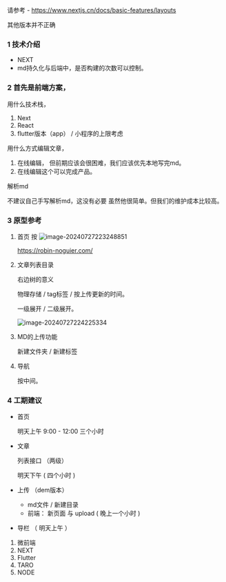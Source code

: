 请参考 - https://www.nextjs.cn/docs/basic-features/layouts

其他版本并不正确



### 1 技术介绍

- NEXT
- md持久化与后端中，是否构建的次数可以控制。

### 2 首先是前端方案，

用什么技术栈，

1. Next 
2. React
4. flutter版本（app） / 小程序的上限考虑

用什么方式编辑文章，

1. 在线编辑， 但前期应该会很困难，我们应该优先本地写完md。
2. 在线编辑这个可以完成产品。

解析md

不建议自己手写解析md，这没有必要 虽然他很简单。但我们的维护成本比较高。

### 3 原型参考

1. 首页 按 ![image-20240727223248851](../AppData/Roaming/Typora/typora-user-images/image-20240727223248851.png)

   https://robin-noguier.com/

2. 文章列表目录

   右边树的意义

   物理存储 / tag标签 / 按上传更新的时间。

   一级展开 / 二级展开。

   ![image-20240727224225334](../AppData/Roaming/Typora/typora-user-images/image-20240727224225334.png)

3. MD的上传功能

   新建文件夹 / 新建标签

4. 导航

   按中间。

### 4 工期建议

- 首页 

  明天上午  9:00 - 12:00 三个小时

- 文章

  列表接口 （两级）

  明天下午 (  四个小时 )

- 上传 （dem版本）
  - md文件 / 新建目录 
  - 前端： 新页面 与 upload (  晚上一个小时 )

- 导栏 （  明天上午 ）









1. 微前端 
2. NEXT
3. Flutter
4. TARO
5. NODE